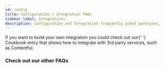 ```yaml
---
id: config
title: Configuration / Integration FAQs
sidebar_label: Integrations
description: Configuration and Integration frequently asked questions, answered by the Deity team.
---
```



<Accordion title="How can I integrate with my own platform?">
  If you want to build your own integration you could check out our{' '}
  <Link to="/docs/platform/support/integrations/tutorials/contentful">Cookbook entry</Link> that shows how to integrate with 3rd party
  services, such as Contentful.
</Accordion>

### Check out our other FAQs

<Categories />
